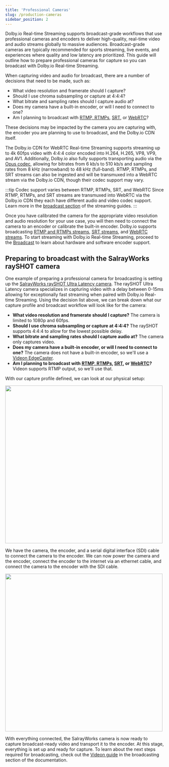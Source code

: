 ```yaml
---
title: 'Professional Cameras'
slug: /production-cameras
sidebar_position: 2
---
```


Dolby.io Real-time Streaming supports broadcast-grade workflows that use professional cameras and encoders to deliver high-quality, real-time video and audio streams globally to massive audiences. Broadcast-grade cameras are typically recommended for sports streaming, live events, and experiences where quality and low latency are prioritized. This guide will outline how to prepare professional cameras for capture so you can broadcast with Dolby.io Real-time Streaming.

When capturing video and audio for broadcast, there are a number of decisions that need to be made, such as:

- What video resolution and framerate should I capture?
- Should I use chroma subsampling or capture at 4:4:4?
- What bitrate and sampling rates should I capture audio at?
- Does my camera have a built-in encoder, or will I need to connect to one?
- Am I planning to broadcast with [RTMP, RTMPs](/millicast/broadcast/using-rtmp-and-rtmps.mdx), [SRT](/millicast/broadcast/using-srt.mdx), or [WebRTC](/millicast/hardware-encoders/using-osprey-talon-whip-hardware-encoder.md)?

These decisions may be impacted by the camera you are capturing with, the encoder you are planning to use to broadcast, and the Dolby.io CDN itself.

The Dolby.io CDN for WebRTC Real-time Streaming supports streaming up to 4k 60fps video with 4:4:4 color encoded into H.264, H.265, VP8, VP9, and AV1. Additionally, Dolby.io also fully supports transporting audio via the [Opus codec](https://opus-codec.org/), allowing for bitrates from 6 kb/s to 510 kb/s and sampling rates from 8 kHz (narrowband) to 48 kHz (full-band). RTMP, RTMPs, and SRT streams can also be ingested and will be transmuxed into a WebRTC stream via the Dolby.io CDN, though their codec support may vary.

:::tip Codec support varies between RTMP, RTMPs, SRT, and WebRTC
Since RTMP, RTMPs, and SRT streams are transmuxed into WebRTC via the Dolby.io CDN they each have different audio and video codec support. Learn more in the [broadcast section](/millicast/broadcast/index.mdx) of the streaming guides.
:::

Once you have calibrated the camera for the appropriate video resolution and audio resolution for your use case, you will then need to connect the camera to an encoder or calibrate the built-in encoder. Dolby.io supports broadcasting [RTMP and RTMPs streams](/millicast/broadcast/using-rtmp-and-rtmps.mdx), [SRT streams](/millicast/broadcast/using-srt.mdx), and [WebRTC streams](/millicast/hardware-encoders/using-osprey-talon-whip-hardware-encoder.md). To start streaming with Dolby.io Real-time Streaming, proceed to the [Broadcast](/millicast/broadcast/index.mdx) to learn about hardware and software encoder support.

## Preparing to broadcast with the SalrayWorks raySHOT camera

One example of preparing a professional camera for broadcasting is setting up the [SalrayWorks raySHOT Ultra Latency camera](http://salrayworks.com/eng/bbs/board.php?bo_table=pro_05&wr_id=4). The raySHOT Ultra Latency camera specializes in capturing video with a delay between 0-15ms allowing for exceptionally fast streaming when paired with Dolby.io Real-time Streaming. Using the decision list above, we can break down what our capture profile and broadcast workflow will look like for the camera:

- **What video resolution and framerate should I capture?** The camera is limited to 1080p and 60fps.
- **Should I use chroma subsampling or capture at 4:4:4?** The raySHOT supports 4:4:4 to allow for the lowest possible delay.
- **What bitrate and sampling rates should I capture audio at?** The camera only captures video.
- **Does my camera have a built-in encoder, or will I need to connect to one?** The camera does not have a built-in encoder, so we'll use a [Videon EdgeCaster](/millicast/hardware-encoders/videon.md).
- **Am I planning to broadcast with [RTMP, RTMPs](/millicast/broadcast/using-rtmp-and-rtmps.mdx), [SRT](/millicast/broadcast/using-srt.mdx), or [WebRTC](/millicast/hardware-encoders/using-osprey-talon-whip-hardware-encoder.md)?** Videon supports RTMP output, so we'll use that.

With our capture profile defined, we can look at our physical setup:


<div class="center-container">
  <img src={SalrayworksSetup} width="500" />
</div>

We have the camera, the encoder, and a serial digital interface (SDI) cable to connect the camera to the encoder. We can now power the camera and the encoder, connect the encoder to the internet via an ethernet cable, and connect the camera to the encoder with the SDI cable.


<div class="center-container">
  <img src={SalrayworksReadyToStream} width="500" />
</div>

With everything connected, the SalrayWorks camera is now ready to capture broadcast-ready video and transport it to the encoder. At this stage, everything is set up and ready for capture. To learn about the next steps required for broadcasting, check out the [Videon guide](/millicast/hardware-encoders/videon.md) in the broadcasting section of the documentation.
